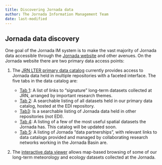 ```yaml
---
title: Discovering Jornada data
author: The Jornada Information Management Team
date: last-modified
---
```


## Jornada data discovery

One goal of the Jornada IM system is to make the vast majority of Jornada data accessible through the [Jornada website](https://lter.jornada.nmsu.edu) and other avenues. On the Jornada website there are two primary data access points:

1. The [JRN LTER primary data catalog](https://lter.jornada.nmsu.edu/data-catalog/) currently provides access to Jornada data held in multiple repositories with a faceted interface. The five tabs in the data catalog are:

    * [Tab 1](https://lter.jornada.nmsu.edu/data-catalog/#uagb-tabs__tab0): A list of links to "signature" long-term datasets collected at JRN, arranged by important research themes.
    * [Tab 2](https://lter.jornada.nmsu.edu/data-catalog/#uagb-tabs__tab1): A searchable listing of all datasets held in our primary data catalog, hosted at the EDI repository.
    * [Tab3](https://lter.jornada.nmsu.edu/data-catalog/#uagb-tabs__tab2): Is a searchable listing of Jornada data held in other repositories (not EDI).
    * [Tab 4](https://lter.jornada.nmsu.edu/data-catalog/#uagb-tabs__tab3): A listing of a few of the most useful spatial datasets the Jornada has. This catalog will be updated soon.
    * [Tab 5](https://lter.jornada.nmsu.edu/data-catalog/#uagb-tabs__tab4): A listing of Jornada "data partnerships", with relevant links to data catalogs provided and managed by collaborating research networks working in the Jornada Basin are.

2. The [interactive data viewer](https://lter.jornada.nmsu.edu/interactive-data-viewer/) allows map-based browsing of some of our long-term meteorology and ecology datasets collected at the Jornada.
